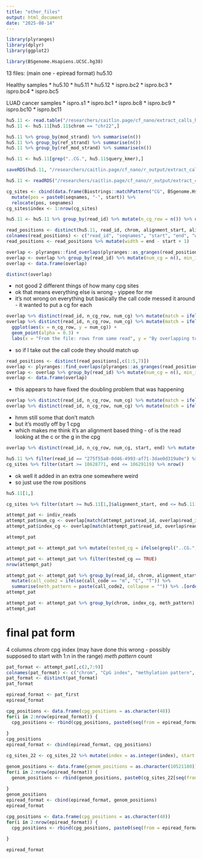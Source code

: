 ```yaml
---
title: "other_files"
output: html_document
date: "2025-08-14"
---
```


```r
library(plyranges)
library(dplyr)
library(ggplot2)

library(BSgenome.Hsapiens.UCSC.hg38)
```


13 files:
(main one - epiread format) hu5.10

Healthy samples
* hu5.10
* hu5.11
* hu5.12
* ispro.bc2
* ispro.bc3
* ispro.bc4
* ispro.bc5

LUAD cancer samples
* ispro.s1
* ispro.bc1
* ispro.bc8
* ispro.bc9
* ispro.bc10
* ispro.bc11




```r
hu5.11 <- read.table("/researchers/caitlin.page/cf_nano/extract_calls_hu5.11.tsv", header = TRUE)
hu5.11 <- hu5.11[hu5.11$chrom == "chr22",]
```

```r
hu5.11 %>% group_by(mod_strand) %>% summarise(n())
hu5.11 %>% group_by(ref_strand) %>% summarise(n())
hu5.11 %>% group_by(ref_mod_strand) %>% summarise(n())
```


```r
hu5.11 <- hu5.11[grep("..CG.", hu5.11$query_kmer),]
```

```r
saveRDS(hu5.11, "/researchers/caitlin.page/cf_nano/r_output/extract_calls_hu5.11_chr22.rds")
```
```r
hu5.11 <- readRDS("/researchers/caitlin.page/cf_nano/r_output/extract_calls_hu5.11_chr22.rds")
```

```r
cg_sites <- cbind(data.frame(Biostrings::matchPattern("CG", BSgenome.Hsapiens.UCSC.hg38[["chr22"]])),seqnames = "chr22") %>% 
  mutate(pos = paste0(seqnames, "-", start)) %>%
  relocate(pos, seqnames)
cg_sites$index <- 1:nrow(cg_sites)
```

```r
hu5.11 <- hu5.11 %>% group_by(read_id) %>% mutate(n_cg_row = n()) %>% ungroup()
```


```r
read_positions <- distinct(hu5.11, read_id, chrom, alignment_start, alignment_end, read_length, call_code, n_cg_row)
colnames(read_positions) <- c("read_id", "seqnames", "start", "end", "width", "call_code", "n_cg_row")
read_positions <- read_positions %>% mutate(width = end - start + 1)
```

```r
overlap <- plyranges::find_overlaps(plyranges::as_granges(read_positions), plyranges::as_granges(cg_sites)) %>% data.frame()
overlap <- overlap %>% group_by(read_id) %>% mutate(num_cg = n(), min_index_cg = min(index)) %>% ungroup()
overlap <- data.frame(overlap)
```
```r
distinct(overlap)
```

* not good 2 different things of how many cpg sites
* ok that means everything else is wrong - yippee for me
* it's not wrong on everything but basically the call code messed it around - it wanted to put a cg for each
```r
overlap %>% distinct(read_id, n_cg_row, num_cg) %>% mutate(match = ifelse(n_cg_row == num_cg, TRUE, FALSE)) %>% group_by(match) %>% summarise(n=n())
overlap %>% distinct(read_id, n_cg_row, num_cg) %>% mutate(match = ifelse(n_cg_row == num_cg, TRUE, FALSE)) %>%
  ggplot(aes(x = n_cg_row, y = num_cg)) +
  geom_point(alpha = 0.3) +
  labs(x = "From the file: rows from same read", y = "By overlapping to cg sites (was using and is wrong)")
```
* so if I take out the call code they should match up

```r
read_positions <- distinct(read_positions[,c(1:5,7)])
overlap <- plyranges::find_overlaps(plyranges::as_granges(read_positions), plyranges::as_granges(cg_sites)) %>% data.frame()
overlap <- overlap %>% group_by(read_id) %>% mutate(num_cg = n(), min_index_cg = min(index)) %>% ungroup()
overlap <- data.frame(overlap)
```
* this appears to have fixed the doubling problem that was happening
```r
overlap %>% distinct(read_id, n_cg_row, num_cg) %>% mutate(match = ifelse(n_cg_row == num_cg, TRUE, FALSE)) %>% filter(match == FALSE) %>% mutate(size_diff = num_cg - n_cg_row) %>% group_by(size_diff) %>% summarise(n=n())
overlap %>% distinct(read_id, n_cg_row, num_cg) %>% mutate(match = ifelse(n_cg_row == num_cg, TRUE, FALSE)) %>% group_by(match) %>% summarise(n=n())
```
* hmm still some that don't match
* but it's mostly off by 1 cpg
* which makes me think it's an alignment based thing - of is the read looking at the c or the g in the cpg

```r
overlap %>% distinct(read_id, n_cg_row, num_cg, start, end) %>% mutate(match = ifelse(n_cg_row == num_cg, TRUE, FALSE)) %>% filter(match == FALSE) %>% .[1,]

```
```r
hu5.11 %>% filter(read_id == "275f55a8-0d46-4993-af71-3dae0d319a0e") %>% nrow()
cg_sites %>% filter(start >= 10628771, end <= 10629119) %>% nrow()
```
* ok well it added in an extra one somewhere weird
* so just use the row positions

```r
hu5.11[1,]
```
```r
cg_sites %>% filter(start >= hu5.11[1,]$alignment_start, end <= hu5.11[1,]$alignment_end) 
```


```r
attempt_pat <- indiv_reads
attempt_pat$num_cg <- overlap[match(attempt_pat$read_id, overlap$read_id), "num_cg"]
attempt_pat$index_cg <- overlap[match(attempt_pat$read_id, overlap$read_id), "min_index_cg"]

attempt_pat
```

```r
attempt_pat <- attempt_pat %>% mutate(tested_cg = ifelse(grepl("..CG.", query_kmer), TRUE, FALSE))
```
```r
attempt_pat <- attempt_pat %>% filter(tested_cg == TRUE)
nrow(attempt_pat)
```
```r
attempt_pat <- attempt_pat %>% group_by(read_id, chrom, alignment_start, alignment_end, read_length, num_cg, index_cg) %>% 
  mutate(call_code2 = ifelse(call_code == "m", "C", "T")) %>%
  summarise(meth_pattern = paste(call_code2, collapse = "")) %>% .[order(.$alignment_start),] %>% ungroup() 
attempt_pat
```


```r
attempt_pat <- attempt_pat %>% group_by(chrom, index_cg, meth_pattern) %>% mutate(n=n()) %>% ungroup() 
attempt_pat
```

# final pat form
4 columns
*chrom
*cpg index
(may have done this wrong - possibly supposed to start with 1:n in the range)
*meth pattern
*count
```r
pat_format <- attempt_pat[,c(2,7:9)]
colnames(pat_format) <- c("chrom", "CpG index", "methylation pattern", "count")
pat_format <- distinct(pat_format)
pat_format
```

```r
epiread_format <- pat_first
epiread_format
```

```r
cpg_positions <- data.frame(cpg_positions = as.character(48))
for(i in 2:nrow(epiread_format)) {
  cpg_positions <- rbind(cpg_positions, paste0(seq(from = epiread_format$index_cg[i], length = epiread_format$num_cg[i]), collapse = ","))
  
}
cpg_positions
epiread_format <- cbind(epiread_format, cpg_positions)
```

```r
cg_sites_22 <- cg_sites_22 %>% mutate(index = as.integer(index), start = as.character(start))
```


```r
genom_positions <- data.frame(genom_positions = as.character(10521180))
for(i in 2:nrow(epiread_format)) {
  genom_positions <- rbind(genom_positions, paste0(cg_sites_22[seq(from = epiread_format$index_cg[i], length = epiread_format$num_cg[i]), "start"], collapse = ","))
  
}
genom_positions
epiread_format <- cbind(epiread_format, genom_positions)
epiread_format
```


```r
cpg_positions <- data.frame(cpg_positions = as.character(48))
for(i in 2:nrow(epiread_format)) {
  cpg_positions <- rbind(cpg_positions, paste0(seq(from = epiread_format$index_cg[i], length = epiread_format$num_cg[i]), collapse = ","))
  
}
```

```r
epiread_format
```

